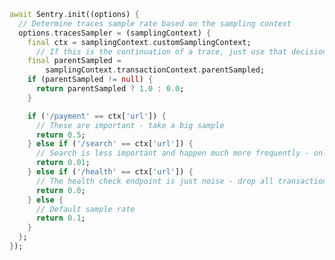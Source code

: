 ```dart
await Sentry.init((options) {
  // Determine traces sample rate based on the sampling context
  options.tracesSampler = (samplingContext) {
    final ctx = samplingContext.customSamplingContext;
      // If this is the continuation of a trace, just use that decision (rate controlled by the caller).
    final parentSampled =
        samplingContext.transactionContext.parentSampled;
    if (parentSampled != null) {
      return parentSampled ? 1.0 : 0.0;
    }

    if ('/payment' == ctx['url']) {
      // These are important - take a big sample
      return 0.5;
    } else if ('/search' == ctx['url']) {
      // Search is less important and happen much more frequently - only take 1%
      return 0.01;
    } else if ('/health' == ctx['url']) {
      // The health check endpoint is just noise - drop all transactions
      return 0.0;
    } else {
      // Default sample rate
      return 0.1;
    }
  };
});
```
